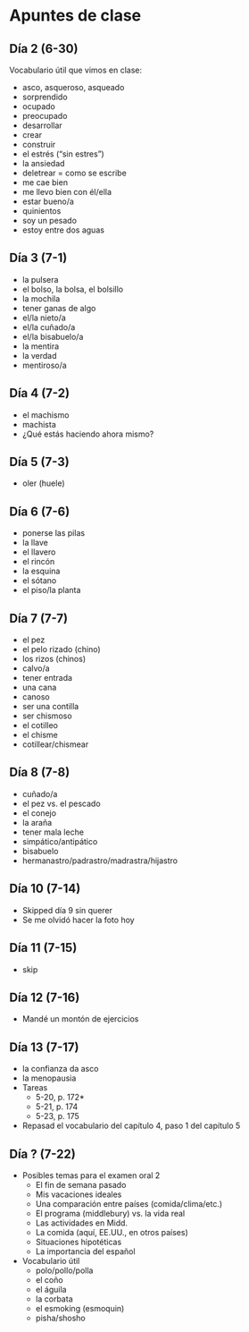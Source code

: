 # Apuntes de clase

## Día 2 (6-30)

Vocabulario útil que vimos en clase:

- asco, asqueroso, asqueado
- sorprendido
- ocupado 
- preocupado
- desarrollar 
- crear
- construir
- el estrés ("sin estres")
- la ansiedad
- deletrear = como se escribe
- me cae bien
- me llevo bien con él/ella
- estar bueno/a
- quinientos
- soy un pesado
- estoy entre dos aguas

## Día 3 (7-1)

- la pulsera
- el bolso, la bolsa, el bolsillo
- la mochila
- tener ganas de algo
- el/la nieto/a
- el/la cuñado/a
- el/la bisabuelo/a
- la mentira 
- la verdad
- mentiroso/a

## Día 4 (7-2)

- el machismo
- machista
- ¿Qué estás haciendo ahora mismo?

## Día 5 (7-3)

- oler (huele)

## Día 6 (7-6)

- ponerse las pilas
- la llave
- el llavero
- el rincón
- la esquina
- el sótano
- el piso/la planta

## Día 7 (7-7)

- el pez
- el pelo rizado (chino)
- los rizos (chinos)
- calvo/a
- tener entrada
- una cana
- canoso
- ser una contilla
- ser chismoso
- el cotilleo
- el chisme
- cotillear/chismear

## Día 8 (7-8)

- cuñado/a
- el pez vs. el pescado
- el conejo
- la araña
- tener mala leche
- simpático/antipático
- bisabuelo
- hermanastro/padrastro/madrastra/hijastro

## Día 10 (7-14)

- Skipped día 9 sin querer
- Se me olvidó hacer la foto hoy


## Día 11 (7-15)

- skip

## Día 12 (7-16)

- Mandé un montón de ejercicios

## Día 13 (7-17)

- la confianza da asco 
- la menopausia
- Tareas
	- 5-20, p. 172*
	- 5-21, p. 174
	- 5-23, p. 175
- Repasad el vocabulario del capítulo 4, paso 1 del capítulo 5

## Día ? (7-22)

- Posibles temas para el examen oral 2
	- El fin de semana pasado
	- Mis vacaciones ideales
	- Una comparación entre países (comida/clima/etc.)
	- El programa (middlebury) vs. la vida real
	- Las actividades en Midd.
	- La comida (aquí, EE.UU., en otros países)
	- Situaciones hipotéticas
	- La importancia del español

- Vocabulario útil
	- polo/pollo/polla
	- el coño
	- el águila
	- la corbata
	- el esmoking (esmoquin)
	- pisha/shosho




